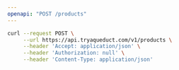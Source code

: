 ```yaml
---
openapi: "POST /products"
---
```


<RequestExample>

```bash Request
curl --request POST \
     --url https://api.tryaqueduct.com/v1/products \
     --header 'Accept: application/json' \
     --header 'Authorization: null' \
     --header 'Content-Type: application/json'
```

</RequestExample>
